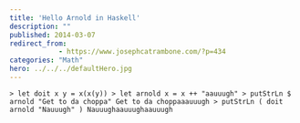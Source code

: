 ```yaml
---
title: 'Hello Arnold in Haskell'
description: ""
published: 2014-03-07
redirect_from: 
            - https://www.josephcatrambone.com/?p=434
categories: "Math"
hero: ../../../defaultHero.jpg
---
```

`> let doit x y = x(x(y)) > let arnold x = x ++ "aauuugh" > putStrLn $ arnold "Get to da choppa" Get to da choppaaauuugh > putStrLn ( doit arnold "Nauuugh" ) Nauuughaauuughaauuugh`
